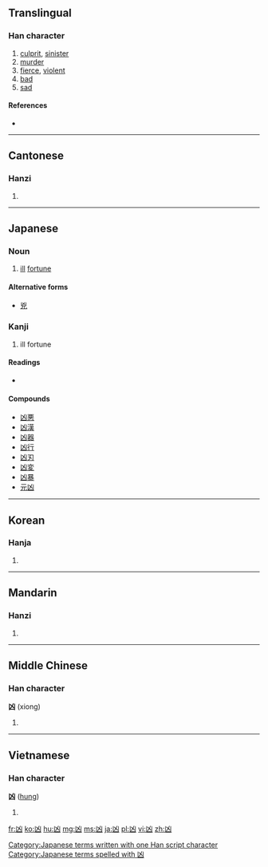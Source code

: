 {{also|兇}}
==Translingual==

===Han character===
{{Han char|rn=17|rad=凵|as=02|sn=4|four=2277<sub>0</sub>|canj=山大 (UK)}}

# [[culprit]], [[sinister]]
# [[murder]]
# [[fierce]], [[violent]]
# [[bad]]
# [[sad]]

====References====
* {{Han ref|kx=0135.020|dkj=01803|dj=0300.280|hdz=10306.190|uh=51F6|ud=20982|bh=A4BF|bd=42175}}

----

==Cantonese==

===Hanzi===
{{yue-hanzi|jyut=[[hung1]]|y=hung1}}

# {{defn|lang=yue|sort=凵02}}

----

==Japanese==

===Noun===
{{ja-noun|k|hira=きょう|rom=kyō}}

# [[ill]] [[fortune]]

====Alternative forms====
* [[兇]]

===Kanji===
{{ja-kanji|grade=c|rs=凵02}}

# ill fortune

====Readings====
* {{ja-readings|on=[[きょう]] (kyō)|kun=[[わるい]] (warui)}}

====Compounds====
* [[凶悪]]
* [[凶漢]]
* [[凶器]]
* [[凶行]]
* [[凶刃]]
* [[凶変]]
* [[凶暴]]
* [[元凶]]

[[Category:Japanese terms written with one Han script character]]
[[Category:Japanese terms spelled with 凶]]
----

==Korean==

===Hanja===
{{ko-hanja|hangeul=흉|rv=hyung|mr=hyung}}

# {{defn|lang=ko|sort=凵02}}

----

==Mandarin==

===Hanzi===
{{cmn-hanzi|pin=[[xiōng]] ([[xiong1]])|wg=hsiung<sup>1</sup>}}

# {{defn|lang=cmn|sort=凵02}}

----

==Middle Chinese==

===Han character===
'''凶''' (xiong)

# {{defn|lang=zhx-mid|sort=凵02}}

----

==Vietnamese==

===Han character===
'''凶''' ([[hung]])

# {{defn|lang=vi}}

[[fr:凶]]
[[ko:凶]]
[[hu:凶]]
[[mg:凶]]
[[ms:凶]]
[[ja:凶]]
[[pl:凶]]
[[vi:凶]]
[[zh:凶]]